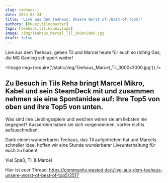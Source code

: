 ```yaml
---
slug: teehaus-1
date: 2024-03-24
title: 'Live aus dem Teehaus: Unsere Worst of-/Best-of-Top5!'
authors: [kkuez,tilmobaxter]
tags: [teehaus,til,kkuez,top5]
image: /img/Teehaus_Marcel_Til_3000x3000.jpg
draft: false
---
```



Live aus dem Teehaus, geben Til und Marcel heute für euch so richtig Gas, die MS Gaming schippert weiter!

<Image img={require('/static/img/Teehaus_Marcel_Til_3000x3000.jpg')} />

<!--truncate-->

## Zu Besuch in Tils Reha bringt Marcel Mikro, Kabel und sein SteamDeck mit und zusammen nehmen sie eine Spontanidee auf: Ihre Top5 von oben und ihre Top5 von unten.

Was sind ihre Lieblingsspiele und welchen wären sie am liebsten nie begegnet?
Ausserdem haben sie sich vorgenommen, vorher nichts aufzuschreiben.

Dank einem wunderbaren Teehaus, das Til aufgetrieben hat und Marcels schneller Idee, hoffen wir eine Stunde wunderbarer Liveunterhaltung für euch zu haben!

Viel Spaß,
Til & Marcel

Hier ist euer Thread:
https://community.wasted.de/t/live-aus-dem-teehaus-unsere-worst-of-best-of-top5/2517

<ReactPlayer
    width="100%"
    height="50px"
    controls
    url='https://m10z.picnotes.de/Spezial/teehaus_1.mp3'
/>
